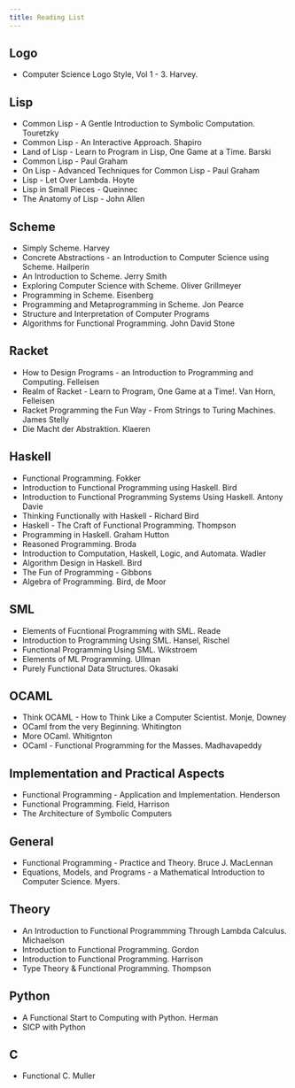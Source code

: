 ```yaml
---
title: Reading List
---
```


## Logo

* Computer Science Logo Style, Vol 1 - 3. Harvey. 


## Lisp

* Common Lisp - A Gentle Introduction to Symbolic Computation. Touretzky
* Common Lisp - An Interactive Approach. Shapiro
* Land of Lisp - Learn to Program in Lisp, One Game at a Time. Barski
* Common Lisp - Paul Graham
* On Lisp - Advanced Techniques for Common Lisp - Paul Graham
* Lisp - Let Over Lambda. Hoyte
* Lisp in Small Pieces - Queinnec
* The Anatomy of Lisp - John Allen


## Scheme

* Simply Scheme. Harvey
* Concrete Abstractions - an Introduction to Computer Science using Scheme. Hailperin
* An Introduction to Scheme. Jerry Smith
* Exploring Computer Science with Scheme. Oliver Grillmeyer
* Programming in Scheme. Eisenberg
* Programming and Metaprogramming in Scheme. Jon Pearce
* Structure and Interpretation of Computer Programs
* Algorithms for Functional Programming. John David Stone

## Racket

* How to Design Programs - an Introduction to Programming and Computing. Felleisen
* Realm of Racket - Learn to Program, One Game at a Time!. Van Horn, Felleisen
* Racket Programming the Fun Way - From Strings to Turing Machines. James Stelly
* Die Macht der Abstraktion. Klaeren

## Haskell

* Functional Programming. Fokker
* Introduction to Functional Programming using Haskell. Bird
* Introduction to Functional Programming Systems Using Haskell. Antony Davie
* Thinking Functionally with Haskell - Richard Bird
* Haskell - The Craft of Functional Programming. Thompson
* Programming in Haskell. Graham Hutton
* Reasoned Programming. Broda
* Introduction to Computation, Haskell, Logic, and Automata. Wadler
* Algorithm Design in Haskell. Bird
* The Fun of Programming - Gibbons
* Algebra of Programming. Bird, de Moor

## SML

* Elements of Fucntional Programming with SML. Reade
* Introduction to Programming Using SML. Hansel, Rischel
* Functional Programming Using SML. Wikstroem
* Elements of ML Programming. Ullman
* Purely Functional Data Structures. Okasaki

## OCAML

* Think OCAML - How to Think Like a Computer Scientist. Monje, Downey
* OCaml from the very Beginning. Whitington
* More OCaml. Whitignton
* OCaml - Functional Programming for the Masses. Madhavapeddy


## Implementation and Practical Aspects

* Functional Programming - Application and Implementation. Henderson
* Functional Programming. Field, Harrison 
* The Architecture of Symbolic Computers

## General

* Functional Programming - Practice and Theory. Bruce J. MacLennan
* Equations, Models, and Programs - a Mathematical Introduction to Computer Science. Myers. 

## Theory

* An Introduction to Functional Programmming Through Lambda Calculus. Michaelson
* Introduction to Functional Programming. Gordon
* Introduction to Functional Programming. Harrison
* Type Theory & Functional Programming. Thompson

## Python 

* A Functional Start to Computing with Python. Herman
* SICP with Python

## C 

* Functional C. Muller